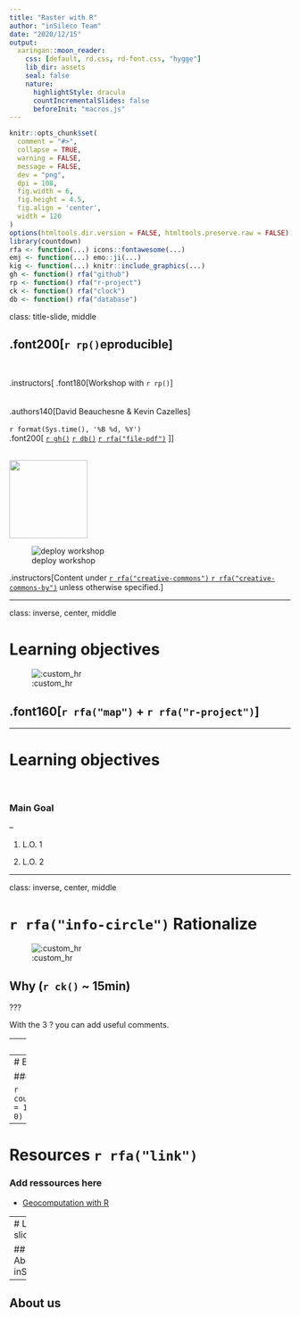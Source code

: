 ```yaml
---
title: "Raster with R"
author: "inSileco Team"
date: "2020/12/15"
output:
  xaringan::moon_reader:
    css: [default, rd.css, rd-font.css, "hygge"]
    lib_dir: assets
    seal: false
    nature:
      highlightStyle: dracula
      countIncrementalSlides: false
      beforeInit: "macros.js"
---
```




```r
knitr::opts_chunk$set(
  comment = "#>",
  collapse = TRUE,
  warning = FALSE,
  message = FALSE,
  dev = "png",
  dpi = 108,
  fig.width = 6,
  fig.height = 4.5,
  fig.align = 'center',
  width = 120
)
options(htmltools.dir.version = FALSE, htmltools.preserve.raw = FALSE)
library(countdown)
rfa <- function(...) icons::fontawesome(...)
emj <- function(...) emo::ji(...)
kig <- function(...) knitr::include_graphics(...)
gh <- function() rfa("github")
rp <- function() rfa("r-project")
ck <- function() rfa("clock")
db <- function() rfa("database")
```


class: title-slide, middle


## .font200[`r rp()`eproducible]

<br>

.instructors[
  .font180[Workshop with `r rp()`]
  <br><br><br>
  .authors140[David Beauchesne & Kevin Cazelles]
  <br><br>
  `r format(Sys.time(), '%B %d, %Y')`
  <br>
  .font200[
  [`r gh()`](https://github.com/inSilecoInc)
  [`r db()`](link_to_data)
  [`r rfa("file-pdf")`](link_to_pdf_version)
  ]
]

<br>
<img src="img/logoW.png" width="140px"></img>

<!-- Modify accordingly -->
![deploy workshop](https://github.com/inSilecoInc/workshop_raster/workflows/deploy%20workshop/badge.svg)

.instructors[Content under [`r rfa("creative-commons")` `r rfa("creative-commons-by")`](https://creativecommons.org/licenses/by/4.0/) unless otherwise specified.]




---

class: inverse, center, middle

# Learning objectives

![:custom_hr]()

## .font160[`r rfa("map")`  + `r rfa("r-project")`]


---

# Learning objectives

<br>

### Main Goal

--

1. L.O. 1 

1. L.O. 2



---

class: inverse, center, middle

# `r rfa("info-circle")` Rationalize

![:custom_hr]()

## Why (`r ck()` ~ 15min)


???

With the 3 ? you can add useful comments.



---
# Plot

```R
plot(1,1)
```


---
# Exercice 

### Description

`r countdown(minutes = 15, seconds = 0)`



---
# Resources `r rfa("link")`

### Add ressources here 

- [Geocomputation with R](https://geocompr.robinlovelace.net/)


---
# Last slides

## About inSileco

--

## About us
